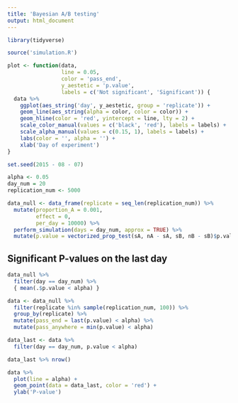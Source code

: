 ```yaml
---
title: 'Bayesian A/B testing'
output: html_document
---
```


```r
library(tidyverse)

source('simulation.R')
```

```r
plot <- function(data,
                 line = 0.05,
                 color = 'pass_end',
                 y_aestetic = 'p.value',
                 labels = c('Not significant', 'Significant')) {
  data %>%
    ggplot(aes_string('day', y_aestetic, group = 'replicate')) +
    geom_line(aes_string(alpha = color, color = color)) +
    geom_hline(color = 'red', yintercept = line, lty = 2) +
    scale_color_manual(values = c('black', 'red'), labels = labels) +
    scale_alpha_manual(values = c(0.15, 1), labels = labels) +
    labs(color = '', alpha = '') +
    xlab('Day of experiment')
}
```

```r
set.seed(2015 - 08 - 07)

alpha <- 0.05
day_num = 20
replication_num <- 5000

data_null <- data_frame(replicate = seq_len(replication_num)) %>%
  mutate(proportion_A = 0.001,
         effect = 0,
         per_day = 10000) %>%
  perform_simulation(days = day_num, approx = TRUE) %>%
  mutate(p.value = vectorized_prop_test(sA, nA - sA, sB, nB - sB)$p.value)
```

## Significant P-values on the last day

```r
data_null %>%
  filter(day == day_num) %>%
  { mean(.$p.value < alpha) }
```

```r
data <- data_null %>%
  filter(replicate %in% sample(replication_num, 100)) %>%
  group_by(replicate) %>%
  mutate(pass_end = last(p.value) < alpha) %>%
  mutate(pass_anywhere = min(p.value) < alpha)

data_last <- data %>%
  filter(day == day_num, p.value < alpha)

data_last %>% nrow()
```

```r
data %>%
  plot(line = alpha) +
  geom_point(data = data_last, color = 'red') +
  ylab('P-value')
```
